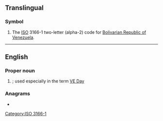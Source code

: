 {{also|Appendix:Variations of "ve"}}
==Translingual==
{{wikipedia}}

===Symbol===
{{head|mul|symbol}}

# The [[ISO]] 3166-1 two-letter (alpha-2) code for [[Bolivarian Republic of Venezuela]].

[[Category:ISO 3166-1]]

----

==English==

===Proper noun===
{{en-proper noun}}

# {{init of|en|[[victory|Victory]] in [[Europe]]|nodot=1}}; used especially in the term [[VE Day]]

===Anagrams===
* {{anagrams|en|a=ev|E.V.|EV|eV|μeV}}